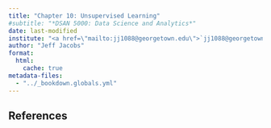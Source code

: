 ```yaml
---
title: "Chapter 10: Unsupervised Learning"
#subtitle: "*DSAN 5000: Data Science and Analytics*"
date: last-modified
institute: "<a href=\"mailto:jj1088@georgetown.edu\">`jj1088@georgetown.edu`</a>"
author: "Jeff Jacobs"
format:
  html:
    cache: true
metadata-files: 
  - "../_bookdown.globals.yml"
---
```


## References